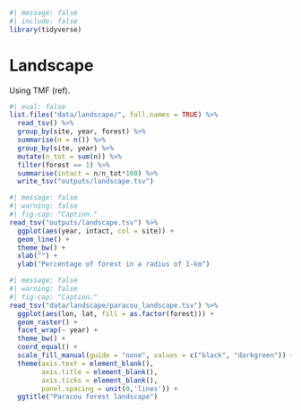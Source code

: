 ```r
#| message: false
#| include: false
library(tidyverse)
```

# Landscape {.unnumbered}

Using TMF (ref).

```r
#| eval: false
list.files("data/landscape/", full.names = TRUE) %>% 
  read_tsv() %>% 
  group_by(site, year, forest) %>% 
  summarise(n = n()) %>% 
  group_by(site, year) %>% 
  mutate(n_tot = sum(n)) %>% 
  filter(forest == 1) %>% 
  summarise(intact = n/n_tot*100) %>% 
  write_tsv("outputs/landscape.tsv") 
```

```r
#| message: false
#| warning: false
#| fig-cap: "Caption."
read_tsv("outputs/landscape.tsv") %>% 
  ggplot(aes(year, intact, col = site)) +
  geom_line() +
  theme_bw() +
  xlab("") +
  ylab("Percentage of forest in a radius of 1-km")
```

```r
#| message: false
#| warning: false
#| fig-cap: "Caption."
read_tsv("data/landscape/paracou_landscape.tsv") %>% 
  ggplot(aes(lon, lat, fill = as.factor(forest))) +
  geom_raster() +
  facet_wrap(~ year) +
  theme_bw() +
  coord_equal() +
  scale_fill_manual(guide = "none", values = c("black", "darkgreen")) +
  theme(axis.text = element_blank(),
        axis.title = element_blank(),
        axis.ticks = element_blank(),
        panel.spacing = unit(0,'lines')) +
  ggtitle("Paracou forest landscape")
```
